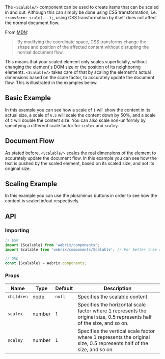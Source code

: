 
The `<Scalable/>` component can be used to create items that can be scaled in and out.
Although this can simply be done using CSS transformation, i.e. `transform: scale(...);`,
using CSS transformation by itself does not affect the normal document flow.

From [MDN](https://developer.mozilla.org/en-US/docs/Web/CSS/CSS_Transforms/Using_CSS_transforms):

> By modifying the coordinate space, CSS transforms change the shape and position of the
> affected content without disrupting the normal document flow.

This means that your scaled element only scales superficially, without changing the element's DOM size or the
position of its neighboring elements. `<Scalable/>` takes care of that by scaling the element's actual dimensions
based on the scale factor, to accurately update the document flow. This is illustrated in the examples below.

## Basic Example

<Example file='docs/components/scalable/BasicExample' height={300}/>

In this example you can see how a scale of `1` will show the content in its actual size, a scale of `0.5`
will scale the content down by 50%, and a scale of `2` will double the content size. You can also scale non-uniformly by
specifying a different scale factor for `scalex` and `scaley`.

## Document Flow

<Example file='docs/components/scalable/DocumentFlow' height={300}/>

As stated before, `<Scalable/>` scales the real dimensions of the element to accurately update
the document flow. In this example you can see how the text is pushed by the scaled element,
based on its scaled size, and not its original size.


## Scaling Example

<Example file='docs/components/scalable/Scaling' height={300}/>

In this example you can use the plus/minus buttons in order to see how the content is scaled in/out respectively.

## API

### Importing

```jsx
// ESM
import {Scalable} from 'webrix/components';
import Scalable from 'webrix/components/Scalable'; // For better tree shaking

// UMD
const {Scalable} = Webrix.components;
```

### Props

Name|Type|Default|Description
---|---|---|---
`children`|node|`null`|Specifies the scalable content.
`scalex`|number|`1`|Specifies the horizontal scale factor where 1 represents the original size, 0.5 represents half of the size, and so on.
`scaley`|number|`1`|Specifies the vertical scale factor where 1 represents the original size, 0.5 represents half of the size, and so on.